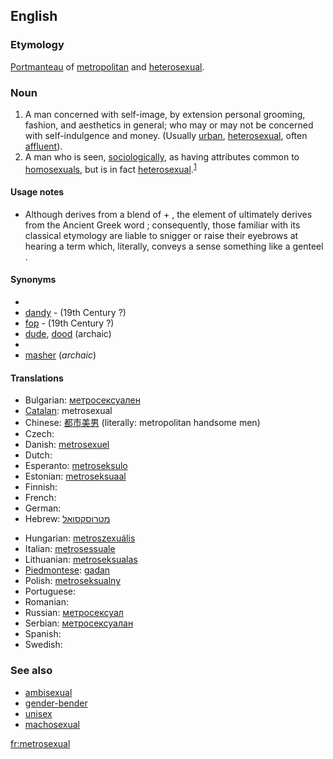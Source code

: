 ==English==

===Etymology===
[[portmanteau word|Portmanteau]] of [[metropolitan]] and [[heterosexual]].

===Noun===
{{en-noun|sg=[[metro-|metro]][[sexual]]}}
<!-- what is this? [[de:Metrosexualität]] -->

# A man concerned with self-image, by extension personal grooming, fashion, and aesthetics in general; who may or may not be concerned with self-indulgence and money. (Usually [[urban]], [[heterosexual]], often [[affluent]]). <!--  A concern for personal image is interpreted socially as being "homosexual" in some social circles, leaving "Gay Straight Male" as the logical terminology in that social context to describe a straight male concerned with fashion and personal appearance.-->
# A man who is seen, [[sociologically]], as having attributes common to [[homosexuals]], but is in fact [[heterosexual]].<sup>[http://en.wiktionary.org/wiki/Image:Metrosexual_Definition.JPG]</sup>

====Usage notes====
* Although {{term||metrosexual}} derives from a blend of {{term|metropolitan|lang=en}} + {{term|heterosexual|lang=en}}, the {{term||metr-}} element of {{term||metropolitan}} ultimately derives from the Ancient Greek word {{term|sc=polytonic|μήτηρ|tr=mētēr||mother|lang=grc}}; consequently, those familiar with its classical etymology are liable to snigger or raise their eyebrows at hearing a term which, literally, conveys a sense something like a genteel {{term|mother fucker|lang=en}}.

====Synonyms====
* {{l|en|boulevardier}}
* [[dandy]] - (19th Century ?)
* [[fop]] - (19th Century ?)
* [[dude]], [[dood]] (archaic)
* {{l|en|man about town}}
* [[masher]] (''archaic'')

====Translations====
{{trans-top|}}
* Bulgarian: [[метросексуален]]
* [[Catalan]]: metrosexual
* Chinese: [[都市美男 ]] (literally: metropolitan handsome men)
* Czech: {{t-|cs|metrosexuál}}
* Danish: [[metrosexuel]]
* Dutch: {{t-|nl|metroseksueel}}
* Esperanto: [[metroseksulo]]
* Estonian: [[metroseksuaal]]
* Finnish: {{t-|fi|metroseksuaali}}
* French: {{t+|fr|métrosexuel}}
* German: {{t-|de|metrosexuell}}
* Hebrew: [[מטרוסקסואל]]
{{trans-mid}}
* Hungarian: [[metroszexuális]]
* Italian: [[metrosessuale]] {{m}}<!--[[vitellone]] {{m}} This doesn't seem to be correct: see my comment on the discussion page - Paul G -->
* Lithuanian: [[metroseksualas]]
* [[Piedmontese]]: [[gadan]]
* Polish: [[metroseksualny]]
* Portuguese: {{t-|pt|metrosexual}}
* Romanian: {{t-|ro|metrosexual}}
* Russian: [[метросексуал]]
* Serbian: [[метросексуалан]]
* Spanish: {{t-|es|metrosexual}}
* Swedish: {{t+|sv|metrosexuell}}
{{trans-bottom}}

===See also===
* [[ambisexual]]
* [[gender-bender]]
* [[unisex]]
* [[machosexual]]

[[fr:metrosexual]]